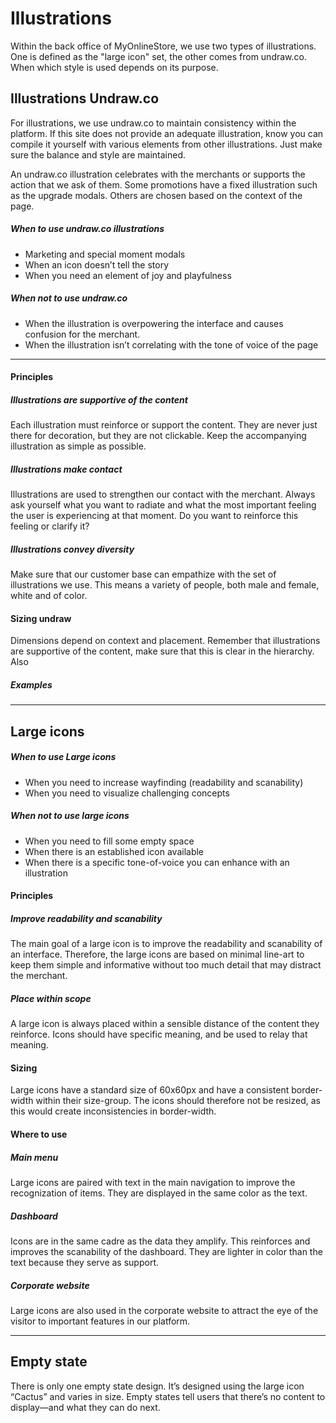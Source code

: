 # Illustrations

Within the back office of MyOnlineStore, we use two types of illustrations. One is defined as the "large icon" set, the other comes from undraw.co. When which style is used depends on its purpose.

## Illustrations Undraw.co
For illustrations, we use undraw.co to maintain consistency within the platform. If this site does not provide an adequate illustration, know you can compile it yourself with various elements from other illustrations. Just make sure the balance and style are maintained.

An undraw.co illustration celebrates with the merchants or supports the action that we ask of them. Some promotions have a fixed illustration such as the upgrade modals. Others are chosen based on the context of the page. 

##### When to use undraw.co illustrations
* Marketing and special moment modals
* When an icon doesn’t tell the story 
* When you need an element of joy and playfulness

##### When not to use undraw.co
* When the illustration is overpowering the interface and causes confusion for the merchant. 
* When the illustration isn’t correlating with the tone of voice of the page

***

#### Principles
##### Illustrations are supportive of the content
Each illustration must reinforce or support the content. They are never just there for decoration, but they are not clickable. Keep the accompanying illustration as simple as possible.

##### Illustrations make contact
Illustrations are used to strengthen our contact with the merchant. Always ask yourself what you want to radiate and what the most important feeling the user is experiencing at that moment. Do you want to reinforce this feeling or clarify it?

##### Illustrations convey diversity
Make sure that our customer base can empathize with the set of illustrations we use. This means a variety of people, both male and female, white and of color.

#### Sizing undraw
Dimensions depend on context and placement. Remember that illustrations are supportive of the content, make sure that this is clear in the hierarchy. Also 

##### Examples

***

## Large icons

##### When to use Large icons
* When you need to increase wayfinding (readability and scanability)
* When you need to visualize challenging concepts

##### When not to use large icons
* When you need to fill some empty space
* When there is an established icon available 
* When there is a specific tone-of-voice you can enhance with an illustration 

#### Principles

##### Improve readability and scanability 
The main goal of a large icon is to improve the readability and scanability of an interface. Therefore, the large icons are based on minimal line-art to keep them simple and informative without too much detail that may distract the merchant. 

##### Place within scope 
A large icon is always placed within a sensible distance of the content they reinforce. Icons should have specific meaning, and be used to relay that meaning.

#### Sizing
Large icons have a standard size of 60x60px and have a consistent border-width within their size-group. The icons should therefore not be resized, as this would create inconsistencies in border-width.

#### Where to use

##### Main menu
Large icons are paired with text in the main navigation to improve the recognization of items. They are displayed in the same color as the text. 

##### Dashboard
Icons are in the same cadre as the data they amplify. This reinforces and improves the scanability of the dashboard. They are lighter in color than the text because they serve as support. 

##### Corporate website
Large icons are also used in the corporate website to attract the eye of the visitor to important features in our platform. 

***

## Empty state
There is only one empty state design. It’s designed using the large icon “Cactus” and varies in size. Empty states tell users that there’s no content to display—and what they can do next.
